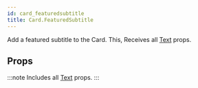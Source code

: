 ```yaml
---
id: card_featuredsubtitle
title: Card.FeaturedSubtitle
---
```



Add a featured subtitle to the Card.
This, Receives all [Text](text#props) props.

## Props

:::note
Includes all [Text](text#props) props.
:::
